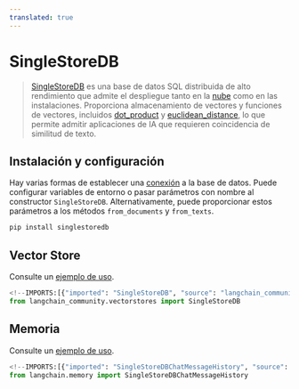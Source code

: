 ```yaml
---
translated: true
---
```


# SingleStoreDB

>[SingleStoreDB](https://singlestore.com/) es una base de datos SQL distribuida de alto rendimiento que admite el despliegue tanto en la [nube](https://www.singlestore.com/cloud/) como en las instalaciones. Proporciona almacenamiento de vectores y funciones de vectores, incluidos [dot_product](https://docs.singlestore.com/managed-service/en/reference/sql-reference/vector-functions/dot_product.html) y [euclidean_distance](https://docs.singlestore.com/managed-service/en/reference/sql-reference/vector-functions/euclidean_distance.html), lo que permite admitir aplicaciones de IA que requieren coincidencia de similitud de texto.

## Instalación y configuración

Hay varias formas de establecer una [conexión](https://singlestoredb-python.labs.singlestore.com/generated/singlestoredb.connect.html) a la base de datos. Puede configurar variables de entorno o pasar parámetros con nombre al constructor `SingleStoreDB`.
Alternativamente, puede proporcionar estos parámetros a los métodos `from_documents` y `from_texts`.

```bash
pip install singlestoredb
```

## Vector Store

Consulte un [ejemplo de uso](/docs/integrations/vectorstores/singlestoredb).

```python
<!--IMPORTS:[{"imported": "SingleStoreDB", "source": "langchain_community.vectorstores", "docs": "https://api.python.langchain.com/en/latest/vectorstores/langchain_community.vectorstores.singlestoredb.SingleStoreDB.html", "title": "SingleStoreDB"}]-->
from langchain_community.vectorstores import SingleStoreDB
```

## Memoria

Consulte un [ejemplo de uso](/docs/integrations/memory/singlestoredb_chat_message_history).

```python
<!--IMPORTS:[{"imported": "SingleStoreDBChatMessageHistory", "source": "langchain.memory", "docs": "https://api.python.langchain.com/en/latest/chat_message_histories/langchain_community.chat_message_histories.singlestoredb.SingleStoreDBChatMessageHistory.html", "title": "SingleStoreDB"}]-->
from langchain.memory import SingleStoreDBChatMessageHistory
```
